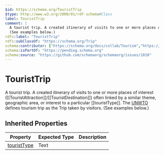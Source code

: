 ```yaml
---
$id: https://schema.org/TouristTrip
$type: http://www.w3.org/2000/01/rdf-schema#Class
label: TouristTrip
comment: |
  A tourist trip. A created itinerary of visits to one or more places of interest ([[TouristAttraction]]/[[TouristDestination]]) often linked by a similar theme, geographic area, or interest to a particular [[touristType]]. The [UNWTO](http://www2.unwto.org/) defines tourism trip as the Trip taken by visitors.
  (See examples below.)
rdfs:label: "TouristTrip"
rdfs:subClassOf: "https://schema.org/Trip"
schema:contributor: ["https://schema.org/docs/collab/Tourism","https://schema.org/docs/collab/IIT-CNR.it"]
schema:isPartOf: "https://pending.schema.org"
schema:source: "https://github.com/schemaorg/schemaorg/issues/1810"
---
```


# TouristTrip

A tourist trip. A created itinerary of visits to one or more places of interest ([[TouristAttraction]]/[[TouristDestination]]) often linked by a similar theme, geographic area, or interest to a particular [[touristType]]. The [UNWTO](http://www2.unwto.org/) defines tourism trip as the Trip taken by visitors.
  (See examples below.)

## Inherited Properties

| Property | Expected Type | Description |
| --- | --- | --- |
| [touristType](https://schema.org/touristType) | Text |  |
